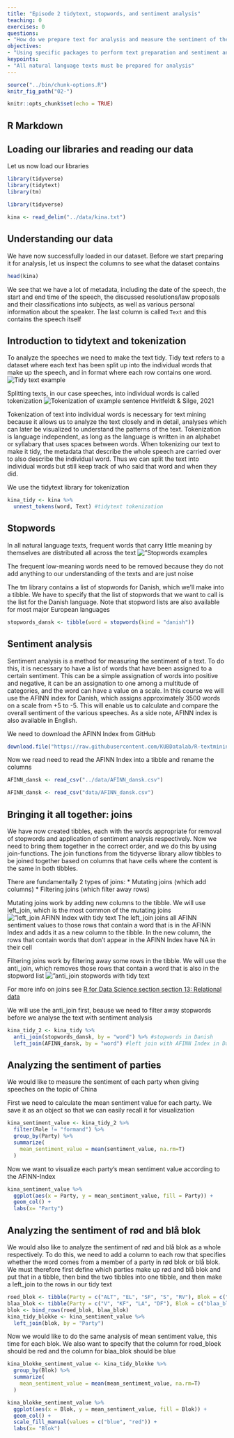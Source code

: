 ```yaml
---
title: "Episode 2 tidytext, stopwords, and sentiment analysis"
teaching: 0
exercises: 0
questions:
- "How do we prepare text for analysis and measure the sentiment of the text?"
objectives:
- "Using specific packages to perform text preparation and sentiment analysis"
keypoints:
- "All natural language texts must be prepared for analysis"
---
```



```r
source("../bin/chunk-options.R")
knitr_fig_path("02-")
```

```r
knitr::opts_chunk$set(echo = TRUE)
```

## R Markdown
## Loading our libraries and reading our data
Let us now load our libraries
```r
library(tidyverse)
library(tidytext)
library(tm)
```


```r
library(tidyverse)

kina <- read_delim("../data/kina.txt")
```

## Understanding our data

We have now successfully loaded in our dataset. Before we start preparing it for analysis, let us inspect the columns to see what the dataset contains
```r
head(kina)
```

We see that we have a lot of metadata, including the date of the speech, the start and end time of the speech, the discussed resolutions/law proposals and their classifications into subjects, as well as various personal information about the speaker. The last column is called `Text` and this contains the speech itself

## Introduction to tidytext and tokenization

To analyze the speeches we need to make the text tidy. Tidy text refers to a dataset where each text has been split up into the individual words that make up the speech, and in format where each row contains one word. ![Tidy text example](../fig/Tidy_text.png)

Splitting texts, in our case speeches, into individual words is called tokenization ![Tokenization of example sentence](../fig/Tokenization.png)
Hvitfeldt & Silge, 2021

Tokenization of text into individual words is necessary for text mining because it allows us to analyze the text closely and in detail, analyses which can later be visualized to understand the patterns of the text. Tokenization is language independent, as long as the language is written in an alphabet or syllabary that uses spaces between words. When tokenizing our text to make it tidy, the metadata that describe the whole speech are carried over to also describe the individual word. Thus we can split the text into individual words but still keep track of who said that word and when they did.

We use the tidytext library for tokenization


```r
kina_tidy <- kina %>% 
  unnest_tokens(word, Text) #tidytext tokenization
```


## Stopwords
In all natural language texts, frequent words that carry little meaning by themselves are distributed all across the text ![”Stopwords examples](../fig/Stopwords.png)

The frequent low-meaning words need to be removed because they do not add anything to our understanding of the texts and are just noise

The tm library contains a list of stopwords for Danish, which we'll make into a tibble. We have to specify that the list of stopwords that we want to call is the list for the Danish language. Note that stopword lists are also available for most major European languages

```r
stopwords_dansk <- tibble(word = stopwords(kind = "danish"))
```


## Sentiment analysis
Sentiment analysis is a method for measuring the sentiment of a text. To do this, it is necessary to have a list of words that have been assigned to a certain sentiment. This can be a simple assignation of words into positive and negative, it can be an assignation to one among a multitude of categories, and the word can have a value on a scale. In this course we will use the AFINN index for Danish, which assigns approximately 3500 words on a scale from +5 to -5. This will enable us to calculate and compare the overall sentiment of the various speeches. As a side note, AFINN index is also available in English. 

We need to download the AFINN Index from GitHub

```r
download.file("https://raw.githubusercontent.com/KUBDatalab/R-textmining/main/data/AFINN_dansk.csv", "data/AFINN_dansk.csv", mode = "wb")
```

Now we read need to read the AFINN Index into a tibble and rename the columns

```r
AFINN_dansk <- read_csv("../data/AFINN_dansk.csv")
```


```r
AFINN_dansk <- read_csv("data/AFINN_dansk.csv")
```

## Bringing it all together: joins
We have now created tibbles, each with the words appropriate for removal of stopwords and application of sentiment analysis respectively. Now we need to bring them together in the correct order, and we do this by using join-functions. The join functions from the tidyverse library allow tibbles to be joined together based on columns that have cells where the content is the same in both tibbles.

There are fundamentally 2 types of joins:
* Mutating joins (which add columns)
* Filtering joins (which filter away rows)

Mutating joins work by adding new columns to the tibble. We will use left_join, which is the most common of the mutating joins
![”left_join AFINN Index with tidy text](../fig/Venn_left_join.jpg)
The left_join joins all AFINN sentiment values to those rows that contain a word that is in the AFINN Index and adds it as a new column to the tibble. In the new column, the rows that contain words that don't appear in the AFINN Index have NA in their cell

Filtering joins work by filtering away some rows in the tibble. We will use the anti_join, which removes those rows that contain a word that is also in the stopword list
![”anti_join stopwords with tidy text](../fig/Venn_anti_join.jpg)

For more info on joins see [R for Data Science section section 13: Relational data](https://r4ds.had.co.nz/relational-data.html)

We will use the anti_join first, beause we need to filter away stopwords before we analyse the text with sentiment analysis

```r
kina_tidy_2 <- kina_tidy %>% 
  anti_join(stopwords_dansk, by = "word") %>% #stopwords in Danish
  left_join(AFINN_dansk, by = "word") #left join with AFINN Index in Danish
```

## Analyzing the sentiment of parties
We would like to measure the sentiment of each party when giving speeches on the topic of China

First we need to calculate the mean sentiment value for each party. We save it as an object so that we can easily recall it for visualization

```r
kina_sentiment_value <- kina_tidy_2 %>% 
  filter(Role != "formand") %>% 
  group_by(Party) %>% 
  summarize(
    mean_sentiment_value = mean(sentiment_value, na.rm=T)
  )
```

Now we want to visualize each party's mean sentiment value according to the AFINN-Index

```r
kina_sentiment_value %>% 
  ggplot(aes(x = Party, y = mean_sentiment_value, fill = Party)) + 
  geom_col() +
  labs(x= "Party")
```

## Analyzing the sentiment of rød and blå blok
We would also like to analyze the sentiment of rød and blå blok as a whole respectively. To do this, we need to add a column to each row that specifies whether the word comes from a member of a party in rød blok or blå blok. We must therefore first define which parties make up rød and blå blok and put that in a tibble, then bind the two tibbles into one tibble, and then make a left_join to the rows in our tidy text

```r
roed_blok <- tibble(Party = c("ALT", "EL", "SF", "S", "RV"), Blok = c("roed_blok"))
blaa_blok <- tibble(Party = c("V", "KF", "LA", "DF"), Blok = c("blaa_blok"))
blok <- bind_rows(roed_blok, blaa_blok)
kina_tidy_blokke <- kina_sentiment_value %>% 
  left_join(blok, by = "Party")
```

Now we would like to do the same analysis of mean sentiment value, this time for each blok. We also want to specify that the column for roed_bloek should be red and the column for blaa_blok should be blue

```r
kina_blokke_sentiment_value <- kina_tidy_blokke %>% 
  group_by(Blok) %>% 
  summarize(
    mean_sentiment_value = mean(mean_sentiment_value, na.rm=T)
  )
```


```r
kina_blokke_sentiment_value %>% 
  ggplot(aes(x = Blok, y = mean_sentiment_value, fill = Blok)) + 
  geom_col() +
  scale_fill_manual(values = c("blue", "red")) +
  labs(x= "Blok")
```

